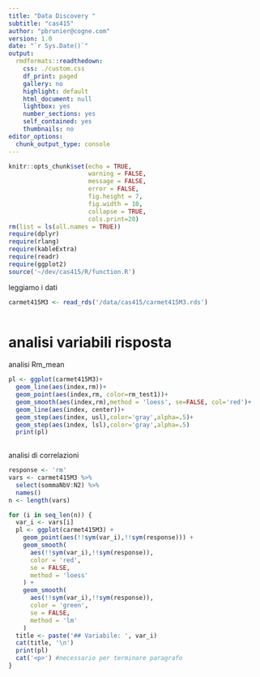 ```yaml
---
title: "Data Discovery "
subtitle: "cas415"
author: "pbrunier@cogne.com"
version: 1.0 
date: "`r Sys.Date()`"
output:
  rmdformats::readthedown:
    css: ./custom.css
    df_print: paged
    gallery: no
    highlight: default
    html_document: null
    lightbox: yes
    number_sections: yes
    self_contained: yes
    thumbnails: no
editor_options:
  chunk_output_type: console
---
```


```r
knitr::opts_chunk$set(echo = TRUE,
                      warning = FALSE,
                      message = FALSE,
                      error = FALSE,
                      fig.height = 7,
                      fig.width = 10,
                      collapse = TRUE,
                      cols.print=20)
rm(list = ls(all.names = TRUE))
require(dplyr)
require(rlang)
require(kableExtra)
require(readr)
require(ggplot2)
source('~/dev/cas415/R/function.R')
```

leggiamo i dati 

```r
carmet415M3 <- read_rds('/data/cas415/carmet415M3.rds')
                       
```

# analisi variabili risposta

analisi Rm_mean

```r
pl <- ggplot(carmet415M3)+
  geom_line(aes(index,rm))+
  geom_point(aes(index,rm, color=rm_test1))+
  geom_smooth(aes(index,rm),method = 'loess', se=FALSE, col='red')+
  geom_line(aes(index, center))+
  geom_step(aes(index, usl),color='gray',alpha=.5)+
  geom_step(aes(index, lsl),color='gray',alpha=.5)
  print(pl)
                       
```

analisi di correlazioni

```r
response <- 'rm'
vars <- carmet415M3 %>% 
  select(sommaNbV:N2) %>%
  names()
n <- length(vars)

for (i in seq_len(n)) {
  var_i <- vars[i]
  pl <- ggplot(carmet415M3) +
    geom_point(aes(!!sym(var_i),!!sym(response))) +
    geom_smooth(
      aes(!!sym(var_i),!!sym(response)),
      color = 'red',
      se = FALSE,
      method = 'loess'
    ) +
    geom_smooth(
      aes(!!sym(var_i),!!sym(response)),
      color = 'green',
      se = FALSE,
      method = 'lm'
    )
  title <- paste('## Variabile: ', var_i)
  cat(title, '\n')
  print(pl)
  cat('<p>') #necessario per terminare paragrafo
}
```

